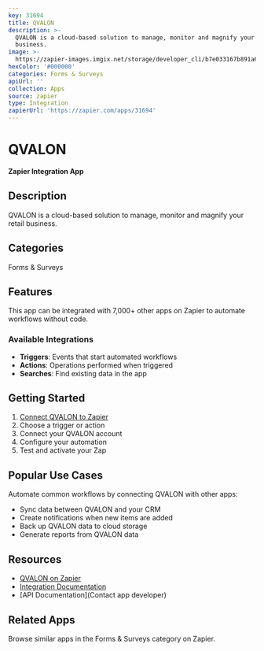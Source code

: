 ```yaml
---
key: 31694
title: QVALON
description: >-
  QVALON is a cloud-based solution to manage, monitor and magnify your retail
  business.
image: >-
  https://zapier-images.imgix.net/storage/developer_cli/b7e033167b891a6f2795351f99ef58b8.png?auto=format%2Ccompress&ixlib=python-3.0.0&q=50
hexColor: '#000000'
categories: Forms & Surveys
apiUrl: ''
collection: Apps
source: zapier
type: Integration
zapierUrl: 'https://zapier.com/apps/31694'
---
```

# QVALON

**Zapier Integration App**

## Description

QVALON is a cloud-based solution to manage, monitor and magnify your retail business.

## Categories

Forms & Surveys

## Features

This app can be integrated with 7,000+ other apps on Zapier to automate workflows without code.

### Available Integrations

- **Triggers**: Events that start automated workflows
- **Actions**: Operations performed when triggered
- **Searches**: Find existing data in the app

## Getting Started

1. [Connect QVALON to Zapier](https://zapier.com/apps/31694)
2. Choose a trigger or action
3. Connect your QVALON account
4. Configure your automation
5. Test and activate your Zap

## Popular Use Cases

Automate common workflows by connecting QVALON with other apps:

- Sync data between QVALON and your CRM
- Create notifications when new items are added
- Back up QVALON data to cloud storage
- Generate reports from QVALON data

## Resources

- [QVALON on Zapier](https://zapier.com/apps/31694)
- [Integration Documentation](https://zapier.com/apps/31694/integrations)
- [API Documentation](Contact app developer)

## Related Apps

Browse similar apps in the Forms & Surveys category on Zapier.
